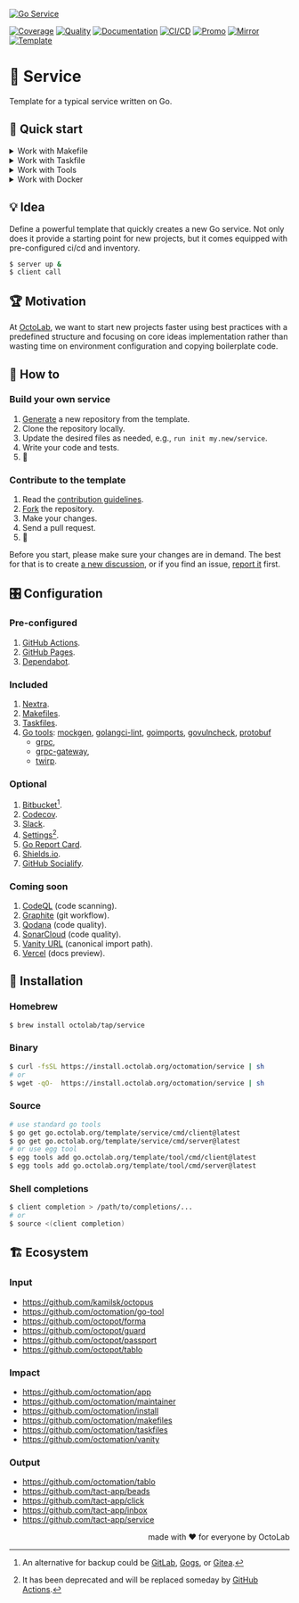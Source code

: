 [![Go Service][social.preview]][preview.config]

[![Coverage][coverage.icon]][coverage.page]
[![Quality][quality.icon]][quality.page]
[![Documentation][docs.icon]][docs.page]
[![CI/CD][build.icon]][build.page]
[![Promo][site.icon]][site.page]
[![Mirror][mirror.icon]][mirror.page]
[![Template][template.icon]][template.page]

# 🧩 Service

Template for a typical service written on Go.

## 🛫 Quick start

<details>
  <summary>Work with Makefile</summary>

```bash
$ make setup
$ make help

$ make find-todos
$ make test lint
$ TIMEOUT=5s make test-with-coverage
```

</details>
<details>
  <summary>Work with Taskfile</summary>

```bash
$ alias run=./Taskfile
$ run refresh
$ run help

$ run docs # === `run docs install -- build -- start`
$ run docs npm ci
$ run docs npm i nextra@latest

$ run tools go generate tools.go
$ run tools golangci-lint --version -- mockgen --version
$ run which goimports golangci-lint govulncheck mockgen
```

</details>
<details>
  <summary>Work with Tools</summary>

```bash
$ make tools
$ source bin/activate

$ which goimports
$ goimports -local $(go list -m) -w ./...
```

</details>
<details>
  <summary>Work with Docker</summary>

```bash
$ make go-1.19 # or go-1.20, etc.
/src# make go-env 2>/dev/null | grep GOVERSION
# GOVERSION:   1.19.10
/src# make test
```

</details>

## 💡 Idea

Define a powerful template that quickly creates a new Go service.
Not only does it provide a starting point for new projects,
but it comes equipped with pre-configured ci/cd and inventory.

```bash
$ server up &
$ client call
```

## 🏆 Motivation

At [OctoLab][octolab.site], we want to start new projects faster using best practices
with a predefined structure and focusing on core ideas implementation
rather than wasting time on environment configuration and copying boilerplate code.

## 🤼‍ How to

### Build your own service

1. [Generate][action.generate] a new repository from the template.
2. Clone the repository locally.
3. Update the desired files as needed, e.g., `run init my.new/service`.
4. Write your code and tests.
5. 🚀

### Contribute to the template

1. Read the [contribution guidelines][docs.contrib].
2. [Fork][action.fork] the repository.
3. Make your changes.
4. Send a pull request.
5. 🤗

Before you start, please make sure your changes are in demand.
The best for that is to create [a new discussion][action.discuss],
or if you find an issue, [report it][action.issue] first.

## 🎛️ Configuration

### Pre-configured

1. [GitHub Actions](https://github.com/features/actions).
2. [GitHub Pages](https://pages.github.com).
3. [Dependabot](https://github.com/dependabot).

### Included

1. [Nextra](https://nextra.site).
2. [Makefiles](https://github.com/octomation/makefiles).
3. [Taskfiles](https://github.com/octomation/taskfiles).
4. [Go tools][egg]: [mockgen][], [golangci-lint][],
   [goimports][], [govulncheck][], [protobuf][]
    - [grpc][],
    - [grpc-gateway][],
    - [twirp][].

[mockgen]:          https://github.com/golang/mock
[govulncheck]:      https://github.com/golang/vuln
[goreleaser]:       https://github.com/goreleaser/goreleaser
[egg]:              https://github.com/kamilsk/egg
[goimports]:        https://github.com/kamilsk/go-tools
[godownloader]:     https://github.com/kamilsk/godownloader
[golangci-lint]:    https://github.com/kamilsk/golangci-lint
[protobuf]:         https://github.com/protocolbuffers/protobuf-go
[grpc]:             https://github.com/grpc/grpc-go
[grpc-gateway]:     https://github.com/grpc-ecosystem/grpc-gateway
[twirp]:            https://github.com/twitchtv/twirp

### Optional

1. [Bitbucket](https://bitbucket.org)[^1].
2. [Codecov](https://about.codecov.io).
3. [Slack](https://github.com/marketplace/slack-github).
4. [Settings](https://github.com/apps/settings)[^2].
5. [Go Report Card](https://goreportcard.com).
6. [Shields.io](https://shields.io).
7. [GitHub Socialify](https://socialify.git.ci).

[^1]: An alternative for backup could be [GitLab](https://about.gitlab.com),
[Gogs](https://gogs.io), or [Gitea](https://gitea.io).

[^2]: It has been deprecated and will be replaced someday by
[GitHub Actions](https://github.com/octomation/go-module/issues/56).

### Coming soon

1. [CodeQL](https://codeql.github.com) (code scanning).
2. [Graphite](https://graphite.dev) (git workflow).
3. [Qodana](https://qodana.cloud) (code quality).
4. [SonarCloud](https://sonarcloud.io) (code quality).
5. [Vanity URL](https://github.com/octomation/vanity) (canonical import path).
6. [Vercel](https://vercel.com) (docs preview).

## 🛬 Installation

### Homebrew

```bash
$ brew install octolab/tap/service
```

### Binary

```bash
$ curl -fsSL https://install.octolab.org/octomation/service | sh
# or
$ wget -qO-  https://install.octolab.org/octomation/service | sh
```

### Source

```bash
# use standard go tools
$ go get go.octolab.org/template/service/cmd/client@latest
$ go get go.octolab.org/template/service/cmd/server@latest
# or use egg tool
$ egg tools add go.octolab.org/template/tool/cmd/client@latest
$ egg tools add go.octolab.org/template/tool/cmd/server@latest
```

### Shell completions

```bash
$ client completion > /path/to/completions/...
# or
$ source <(client completion)
```

## 🏗️ Ecosystem

### Input

- https://github.com/kamilsk/octopus
- https://github.com/octomation/go-tool
- https://github.com/octopot/forma
- https://github.com/octopot/guard
- https://github.com/octopot/passport
- https://github.com/octopot/tablo

### Impact

- https://github.com/octomation/app
- https://github.com/octomation/maintainer
- https://github.com/octomation/install
- https://github.com/octomation/makefiles
- https://github.com/octomation/taskfiles
- https://github.com/octomation/vanity

### Output

- https://github.com/octomation/tablo
- https://github.com/tact-app/beads
- https://github.com/tact-app/click
- https://github.com/tact-app/inbox
- https://github.com/tact-app/service

<p align="right">made with ❤️ for everyone by OctoLab</p>

[social.preview]:   https://socialify.git.ci/octomation/go-service/image?description=1&font=Raleway&language=1&name=1&owner=1&pattern=Circuit%20Board&theme=Light
[preview.config]:   https://socialify.git.ci/octomation/go-service?description=1&font=Raleway&language=1&name=1&owner=1&pattern=Circuit%20Board&theme=Light
[preview.fallback]: https://repository-images.githubusercontent.com/256576533/bf982df3-0bbc-44a1-8f55-e819eeb39a1c

[awesome.icon]:     https://awesome.re/mentioned-badge.svg
[awesome.page]:     https://awesome-go.com/project-layout/
[coverage.icon]:    https://codecov.io/gh/octomation/go-service/branch/main/graph/badge.svg
[coverage.page]:    https://codecov.io/gh/octomation/go-service
[quality.icon]:     https://goreportcard.com/badge/go.octolab.org/template/service
[quality.page]:     https://goreportcard.com/report/go.octolab.org/template/service
[docs.icon]:        https://pkg.go.dev/badge/go.octolab.org/template/service.svg
[docs.page]:        https://pkg.go.dev/go.octolab.org/template/service
[build.icon]:       https://img.shields.io/badge/ci%2Fcd-GitHub%20Actions-brightgreen
[build.page]:       https://github.com/octomation/go-service/actions
[site.icon]:        https://img.shields.io/badge/site-GitHub%20Pages-brightgreen
[site.page]:        https://go-service.octolab.org
[mirror.icon]:      https://img.shields.io/badge/mirror-Bitbucket-blue
[mirror.page]:      https://bitbucket.org/kamilsk/go-service
[template.icon]:    https://img.shields.io/badge/template-go--service-blue
[template.page]:    https://github.com/octomation/go-service

[action.discuss]:   https://github.com/octomation/go-service/discussions/new/choose
[action.fork]:      https://github.com/octomation/go-service/fork
[action.generate]:  https://github.com/octomation/go-service/generate
[action.issue]:     https://github.com/octomation/go-service/issues/new/choose
[docs.contrib]:     https://github.com/octomation/.github/blob/main/.github/CONTRIBUTING.md
[octolab.site]:     https://github.com/octolab
